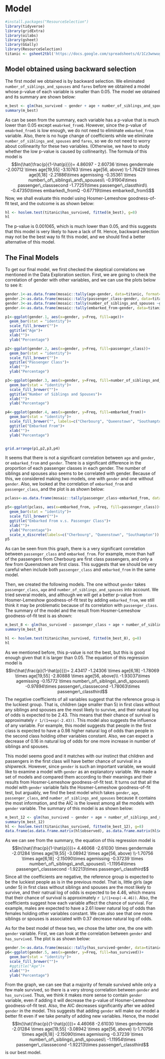# Model {#model}

```r
#install.packages("ResourceSelection")
library(tidyverse)
library(gridExtra)
library(oilabs)
library(gsheet)
library(GGally)
library(ResourceSelection)
titanic <- gsheet2tbl('https://docs.google.com/spreadsheets/d/1Cz3wnwugHApFXO0ogMLtBe5CzD_Uu1q8YBPpZPS2R3U/edit?usp=sharing')
```

## Model obtained using backward selection

The first model we obtained is by backward selection. We eliminated `number_of_siblings_and_spouses` and `fares` before we obtained a model whose p-value of each variable is smaller than 0.05. The model we obtained and its summary are shown below:
```r
m_best <- glm(has_survived ~ gender + age + number_of_siblings_and_spouses + passenger_class + embarked_from, data = titanic, family = binomial(link = "logit"))
summary(m_best)
```

As can be seen from the summary, each variable has a p-value that is much lower than 0.05 except `emabrked_fromQ`. However, since the p-value of `emabrked_fromS` is low enough, we do not need to eliminate `embarked_from` variable. Also, there is no huge change of coefficients while we eliminate `number_of_siblings_and_spouses` and `fares`, so we do not need to worry about collinearity for these two variables. (Otherwise, we have to study whether the low p-value is caused by collinearity). The formula of this model is $$ln(\hat{\frac{p}{1-\hat{p}}})= 4.86097 - 2.60736 \times gendermale -2.00712 \times age[19,55] -3.10763 \times age[56, above) \\-1.76429 \times age[6,18] -2.21886\times agemissing -0.35361 \times number\_of\_siblings\_and\_spouses\\ -0.91904\times passenger\_classsecond -1.77251\times passenger\_classthird\\ -0.47350\times embarked\_fromQ -0.67719\times embarked\_fromS$$ Now, we shall evaluate this model using Hosmer-Lemeshow goodness-of-fit test, and the outcome is as shown below:
```r
hl <- hoslem.test(titanic$has_survived, fitted(m_best), g=8)
hl
```

The p-value is 0.001065, which is much lower than 0.05, and this suggests that this model is very likely to have a lack of fit. Hence, backward selection may not be the best way to fit this model, and we should find a better alternative of this model.

## The Final Models

To get our final model, we first checked the skeptical correlations we mentioned in the Data Exploration section. First, we are going to check the correlation of gender with other variables, and we can use the plots below to see it:

```r
gender.1<-as.data.frame(mosaic::tally(age~gender, data=titanic, format="percent"))
gender.2<-as.data.frame(mosaic::tally(passenger_class~gender, data=titanic, format="percent"))
gender.3<-as.data.frame(mosaic::tally(number_of_siblings_and_spouses ~gender, data=titanic, format="percent"))
gender.4<-as.data.frame(mosaic::tally(embarked_from~gender, data=titanic, format="percent"))

p1<-ggplot(gender.1, aes(x=gender, y=Freq, fill=age))+
  geom_bar(stat = "identity")+
  scale_fill_brewer("")+
  ggtitle("Age")+
  xlab("")+
  ylab("Percentage")

p2<-ggplot(gender.2, aes(x=gender, y=Freq, fill=passenger_class))+
  geom_bar(stat = "identity")+
  scale_fill_brewer("")+
  ggtitle("Passenger Class")+
  xlab("")+
  ylab("Percentage")

p3<-ggplot(gender.3, aes(x=gender, y=Freq, fill=number_of_siblings_and_spouses))+
  geom_bar(stat = "identity")+
  scale_fill_brewer("")+
  ggtitle("Number of Siblings and Spouses")+
  xlab("")+
  ylab("Percentage")

p4<-ggplot(gender.4, aes(x=gender, y=Freq, fill=embarked_from))+
  geom_bar(stat = "identity")+
  scale_fill_brewer("", labels=c("Cherbourg", "Queenstown", "Southampton"))+
  ggtitle("Embarked From")+
  xlab("")+
  ylab("Percentage")


grid.arrange(p1,p2,p3,p4)
```

It seems that there is not a significant correlation between `age` and `gender`, or `embarked_from` and `gender`. There is a significant difference in the proportion of each passenger classes in each gender. The number of siblings and spouses also seems to be correlated with gender. Because of this, we considered making two models, one with `gender` and one without `gender`. Also, we looked at the correlation of `embarked_from` and `passenger_class`, and the plot is as shown below:
```r
pclass<-as.data.frame(mosaic::tally(passenger_class~embarked_from, data=titanic, format="percent"))

p5<-ggplot(pclass, aes(x=embarked_from, y=Freq, fill=passenger_class))+
  geom_bar(stat = "identity")+
  scale_fill_brewer("")+
  ggtitle("Embarked From v.s. Passenger Class")+
  xlab("")+
  ylab("Percentage")+
  scale_x_discrete(labels=c("Cherbourg", "Queenstown", "Southampton"))
p5
```

As can be seen from this graph, there is a very significant correlation between `passenger_class` and `embarked_from`. For example, more than half of the passengers from Cherbourg are first class passengers, and only a few from Queenstown are first class. This suggests that we should be very careful when include both `passenger_class` and `embarked_from` in the same model. 

Then, we created the following models. The one without `gender` takes `passenger_class`, `age` and `number_of_siblings_and_spouses` into account. We tried several models, and although we will get a better p-value from Hosmer-Lemeshow goodness-of-fit test by adding `embarked_from`, we still think it may be problematic because of its correlation with `passenger_class`. The summary of the model and the result from Hosmer-Lemeshow goodness-of-fit test is as shown:
```r
m_best_8 <- glm(has_survived ~ passenger_class + age + number_of_siblings_and_spouses, data = titanic, family = binomial(link = "logit"))
summary(m_best_8)
```

```r
hl <- hoslem.test(titanic$has_survived, fitted(m_best_8), g=8)
hl
```

As we mentioned before, this p-value is not the best, but this is good enough given that it is larger than 0.05. The equation of this regression model is $$ln(\hat{\frac{p}{1-\hat{p}}})= 2.43417 -1.24306 \times age[6,18] -1.78069 \times age[19,55] -2.80888 \times age[56, above)\\ -1.93037\times agemissing -0.15772 \times number\_of\_siblings\_and\_spouses\\ -0.97894\times passenger\_classsecond -1.78063\times passenger\_classthird$$ The negative coefficients of all variables suggest that the reference group is the luckiest group. That is, children (age smaller than 5) in first class without any siblings and spouses are the most likely to survive, and their natural log of odds is expected to be 2.43. This means that their chance of survival is approximately `r 1/(1+exp(-2.43))`. This model also suggests the influence of any variable. For example, this model suggests that people in the first class is expected to have a 0.98 higher natural log of odds than people in the second class holding other variables constant. Also, we can expect a decrease of 0.16 in natural log of odds for one more increase in number of siblings and spouses.

This model seems good and it matches with our instinct that children and passengers in the first class will have better chance of survival in a shipwreck. However, since `gender` is such an important variable, we would like to examine a model with `gender` as an explanatory variable. We made a set of models and compared them according to their meanings and their results from Hosmer-Lemeshow goodness-of-fit test. It turns out that all the model with `gender` variable fails the Hosmer-Lemeshow goodness-of-fit test, but arguably, we find the best model which takes `gender`, `age`, `passenger_class`, and `number_of_siblings_and_spouses` because it contains the most information, and the AIC is the lowest among all the models with `gender` variable. The summary of this model is as shown below:
```r
m_best_12 <- glm(has_survived ~ gender + age + number_of_siblings_and_spouses + passenger_class, data = titanic, family = binomial(link = "logit"))
summary(m_best_12)
hl <- hoslem.test(titanic$has_survived, fitted(m_best_12), g=8)
data.frame(as.data.frame.matrix(hl$observed), as.data.frame.matrix(hl$expected))
```

As we can see from the summary, the equation of this regression model is $$ln(\hat{\frac{p}{1-\hat{p}}})= 4.46068 -2.61030 \times gendermale -2.01284 \times age[19,55] -3.08942 \times age[56, above) \\-1.70756 \times age[6,18] -2.15090\times agemissing -0.37239 \times number\_of\_siblings\_and\_spouses\\ -1.11954\times passenger\_classsecond -1.92213\times passenger\_classthird$$ Since all the coefficients are negative, the reference group is expected to be the luckiest people as is in the previous model. That is, little girls (age under 5) in first class without siblings and spouses are the most likely to survive, and their natrual log of odds is expected to be 4.46, which means that their chance of survival is approximately `r 1/(1+exp(-4.46))`. Also, the coefficients suggest how each variable affect the chance of survival. For example, males are expected to have a 2.61 lower natural log of odds than females holding other variables constant. We can also see that one more siblings or spouses is associated with 0.37 decrease natural log of odds.

As for the best model of these two, we chose the latter one, the one with `gender` variable. First, we can look at the correlation between `gender` and `has_survived`. The plot is as shown below:
```r
gender.5<-as.data.frame(mosaic::tally(has_survived~gender, data=titanic, format="percent"))
p6<-ggplot(gender.5, aes(x=gender, y=Freq, fill=has_survived))+
  geom_bar(stat = "identity")+
  scale_fill_brewer("")+
  #ggtitle("Age")+
  xlab("")+
  ylab("Percentage")
```
From the graph, we can see that a majority of female survived while only a few male survived, so there is a very strong correlation between `gender` and `has_survived`. Thus, we think it makes more sense to contain `gender` variable, even if adding it will decrease the p-value of Hosmer-Lemeshow goodness-of-fit test. Also, the AIC decreases significantly after we added `gender` in the model. This suggests that adding `gender` will make our model a better fit even if we take penalty of adding new variables. Hence, the model $$ln(\hat{\frac{p}{1-\hat{p}}})= 4.46068 -2.61030 \times gendermale -2.01284 \times age[19,55] -3.08942 \times age[56, above) \\-1.70756 \times age[6,18] -2.15090\times agemissing -0.37239 \times number\_of\_siblings\_and\_spouses\\ -1.11954\times passenger\_classsecond -1.92213\times passenger\_classthird$$ is our best model.